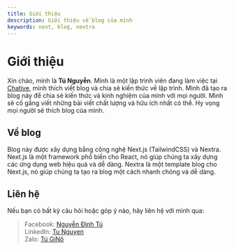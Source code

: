 ```yaml
---
title: Giới thiệu
description: Giới thiệu về blog của mình
keywords: next, blog, nextra
---
```


# Giới thiệu
 
Xin chào, mình là **Tú Nguyễn**. Mình là một lập trình viên đang làm việc tại [Chative](https://chative.io), mình thích viết blog và chia sẻ kiến thức về lập trình. Mình đã tạo ra blog này để chia sẻ kiến thức và kinh nghiệm của mình với mọi người. Mình sẽ cố gắng viết những bài viết chất lượng và hữu ích nhất có thể. Hy vọng mọi người sẽ thích blog của mình.

## Về blog

Blog này được xây dựng bằng công nghệ Next.js (TailwindCSS) và Nextra. Next.js là một framework phổ biến cho React, nó giúp chúng ta xây dựng các ứng dụng web hiệu quả và dễ dàng. Nextra là một template blog cho Next.js, nó giúp chúng ta tạo ra blog một cách nhanh chóng và dễ dàng.

## Liên hệ

Nếu bạn có bất kỳ câu hỏi hoặc góp ý nào, hãy liên hệ với mình qua:

> Facebook: [Nguyễn Đình Tú](https://www.facebook.com/nguyen.dinh.tu.20.07/)<br/>
> LinkedIn: [Tu Nguyen](https://www.linkedin.com/in/tu-nguyen-dut/)<br/>
> Zalo: [Tú GiNô](https://zalo.me/0978482700)